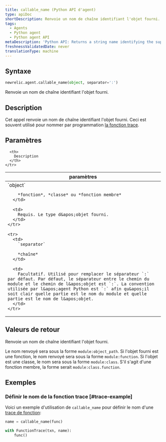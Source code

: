 ```yaml
---
title: callable_name (Python API d'agent)
type: apiDoc
shortDescription: Renvoie un nom de chaîne identifiant l'objet fourni.
tags:
  - Agents
  - Python agent
  - Python agent API
metaDescription: 'Python API: Returns a string name identifying the supplied object.'
freshnessValidatedDate: never
translationType: machine
---
```


## Syntaxe

```py
newrelic.agent.callable_name(object, separator=':')
```

Renvoie un nom de chaîne identifiant l&apos;objet fourni.

## Description

Cet appel renvoie un nom de chaîne identifiant l&apos;objet fourni. Ceci est souvent utilisé pour nommer par programmation [la fonction trace](/docs/agents/python-agent/python-agent-api/function_trace).

## Paramètres

<table>
  <thead>
    <tr>
      <th width="25%">
        paramètres
      </th>

      <th>
        Description
      </th>
    </tr>
  </thead>

  <tbody>
    <tr>
      <td>
        `object`

        *fonction*, *classe* ou *fonction membre*
      </td>

      <td>
        Requis. Le type d&apos;objet fourni.
      </td>
    </tr>

    <tr>
      <td>
        `separator`

        *chaîne*
      </td>

      <td>
        Facultatif. Utilisé pour remplacer le séparateur `:` par défaut. Par défaut, le séparateur entre le chemin du module et le chemin de l&apos;objet est `:`. La convention utilisée par l&apos;agent Python est `:` afin qu&apos;il soit clair quelle partie est le nom du module et quelle partie est le nom de l&apos;objet.
      </td>
    </tr>
  </tbody>
</table>

## Valeurs de retour

Renvoie un nom de chaîne identifiant l&apos;objet fourni.

Le nom renvoyé sera sous la forme `module:object_path`. Si l&apos;objet fourni est une fonction, le nom renvoyé sera sous la forme `module:function`. Si l&apos;objet est une classe, le nom sera sous la forme `module:class`. S&apos;il s&apos;agit d&apos;une fonction membre, la forme serait `module:class.function`.

## Exemples

### Définir le nom de la fonction trace [#trace-example]

Voici un exemple d&apos;utilisation de `callable_name` pour définir le nom d&apos;une [trace de fonction](/docs/agents/python-agent/python-agent-api/function_trace):

```py
name = callable_name(func)

with FunctionTrace(txn, name):
    func()
```